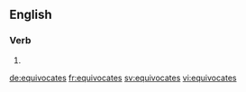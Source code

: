 ==English==

===Verb===
{{head|en|verb form}}

# {{en-third-person singular of|equivocate}}

[[de:equivocates]]
[[fr:equivocates]]
[[sv:equivocates]]
[[vi:equivocates]]